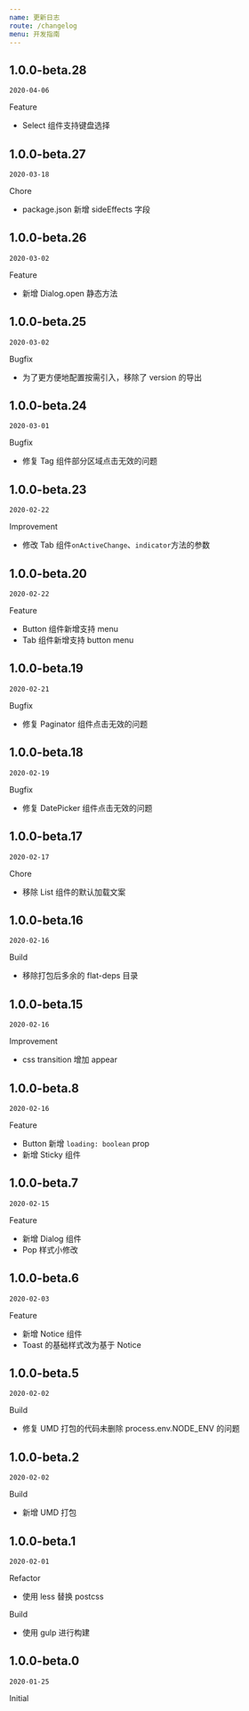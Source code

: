 ```yaml
---
name: 更新日志
route: /changelog
menu: 开发指南
---
```


## 1.0.0-beta.28

`2020-04-06`

Feature

- Select 组件支持键盘选择

## 1.0.0-beta.27

`2020-03-18`

Chore

- package.json 新增 sideEffects 字段

## 1.0.0-beta.26

`2020-03-02`

Feature

- 新增 Dialog.open 静态方法

## 1.0.0-beta.25

`2020-03-02`

Bugfix

- 为了更方便地配置按需引入，移除了 version 的导出

## 1.0.0-beta.24

`2020-03-01`

Bugfix

- 修复 Tag 组件部分区域点击无效的问题

## 1.0.0-beta.23

`2020-02-22`

Improvement

- 修改 Tab 组件`onActiveChange`、`indicator`方法的参数

## 1.0.0-beta.20

`2020-02-22`

Feature

- Button 组件新增支持 menu
- Tab 组件新增支持 button menu

## 1.0.0-beta.19

`2020-02-21`

Bugfix

- 修复 Paginator 组件点击无效的问题

## 1.0.0-beta.18

`2020-02-19`

Bugfix

- 修复 DatePicker 组件点击无效的问题

## 1.0.0-beta.17

`2020-02-17`

Chore

- 移除 List 组件的默认加载文案

## 1.0.0-beta.16

`2020-02-16`

Build

- 移除打包后多余的 flat-deps 目录

## 1.0.0-beta.15

`2020-02-16`

Improvement

- css transition 增加 appear

## 1.0.0-beta.8

`2020-02-16`

Feature

- Button 新增 `loading: boolean` prop
- 新增 Sticky 组件

## 1.0.0-beta.7

`2020-02-15`

Feature

- 新增 Dialog 组件
- Pop 样式小修改

## 1.0.0-beta.6

`2020-02-03`

Feature

- 新增 Notice 组件
- Toast 的基础样式改为基于 Notice

## 1.0.0-beta.5

`2020-02-02`

Build

- 修复 UMD 打包的代码未删除 process.env.NODE_ENV 的问题

## 1.0.0-beta.2

`2020-02-02`

Build

- 新增 UMD 打包

## 1.0.0-beta.1

`2020-02-01`

Refactor

- 使用 less 替换 postcss

Build

- 使用 gulp 进行构建

## 1.0.0-beta.0

`2020-01-25`

Initial
